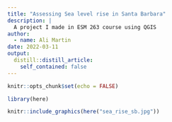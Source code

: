 ```yaml
---
title: "Assessing Sea level rise in Santa Barbara"
description: |
  A project I made in ESM 263 course using QGIS
author:
  - name: Ali Martin
date: 2022-03-11
output:
  distill::distill_article:
    self_contained: false
---
```



```r
knitr::opts_chunk$set(echo = FALSE)

library(here)
```

```r
knitr::include_graphics(here("sea_rise_sb.jpg"))
```



